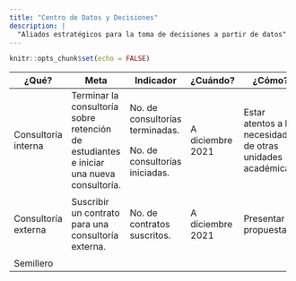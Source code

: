 ```yaml
---
title: "Centro de Datos y Decisiones"
description: |
  "Aliados estratégicos para la toma de decisiones a partir de datos"
---
```


```r
knitr::opts_chunk$set(echo = FALSE)
```

+---------------------+-----------------------------------------------------------------------------------------+---------------------------------+------------------+---------------------------------------------------------------+------------------------+--------------+
| ¿Qué?               | Meta                                                                                    | Indicador                       | ¿Cuándo?         | ¿Cómo?                                                        | Recursos               | Responsable  |
+=====================+=========================================================================================+=================================+==================+===============================================================+========================+==============+
| Consultoría interna | Terminar la consultoría sobre retención de estudiantes e iniciar una nueva consultoría. | No. de consultorías terminadas. | A diciembre 2021 | Estar atentos a las necesidades de otras unidades académicas. | Profesores.            | Coordinador  |
|                     |                                                                                         |                                 |                  |                                                               |                        |              |
|                     |                                                                                         | No. de consultorías iniciadas.  |                  |                                                               | Estudiantes semillero. |              |
+---------------------+-----------------------------------------------------------------------------------------+---------------------------------+------------------+---------------------------------------------------------------+------------------------+--------------+
| Consultoría externa | Suscribir un contrato para una consultoría externa.                                     | No. de contratos suscritos.     | A diciembre 2021 | Presentar propuestas.                                         | Profesores.            | Coordinador. |
|                     |                                                                                         |                                 |                  |                                                               |                        |              |
|                     |                                                                                         |                                 |                  |                                                               | Estudiantes semillero. |              |
+---------------------+-----------------------------------------------------------------------------------------+---------------------------------+------------------+---------------------------------------------------------------+------------------------+--------------+
| Semillero           |                                                                                         |                                 |                  |                                                               |                        |              |
+---------------------+-----------------------------------------------------------------------------------------+---------------------------------+------------------+---------------------------------------------------------------+------------------------+--------------+
